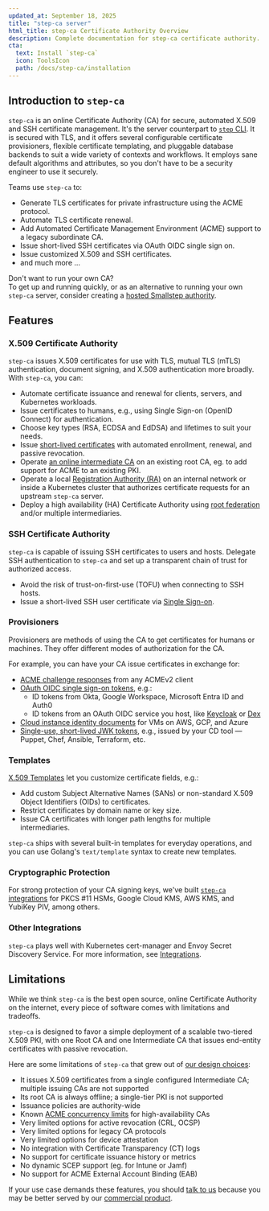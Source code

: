 ```yaml
---
updated_at: September 18, 2025
title: "step-ca server"
html_title: step-ca Certificate Authority Overview
description: Complete documentation for step-ca certificate authority. Deploy and manage your own private CA for enterprise PKI operations.
cta:
  text: Install `step-ca`
  icon: ToolsIcon
  path: /docs/step-ca/installation
---
```



## Introduction to `step-ca`

`step-ca` is an online Certificate Authority (CA) for secure, automated X.509 and SSH certificate management. 
It's the server counterpart to [`step` CLI](../step-cli).
It is secured with TLS,
and it offers several configurable certificate provisioners, flexible certificate templating, and pluggable database backends to suit a wide variety of contexts and workflows.
It employs sane default algorithms and attributes,
so you don't have to be a security engineer to use it securely.

Teams use `step-ca` to:
- Generate TLS certificates for private infrastructure using the ACME protocol.
- Automate TLS certificate renewal.
- Add Automated Certificate Management Environment (ACME) support to a legacy subordinate CA.
- Issue short-lived SSH certificates via OAuth OIDC single sign on.
- Issue customized X.509 and SSH certificates.
- and much more ...

<Alert severity="success">
  <AlertTitle>Don&apos;t want to run your own CA?</AlertTitle>
  <div>
    To get up and running quickly, or as an alternative to running your own
    <Code>step-ca</Code> server, consider creating a
    <a href="https://smallstep.com/signup?product=cm">hosted Smallstep authority</a>.
  </div>
</Alert>

## Features

### X.509 Certificate Authority

`step-ca` issues X.509 certificates for use with TLS, mutual TLS (mTLS) authentication, document signing, and X.509 authentication more broadly.
With `step-ca`, you can:

- Automate certificate issuance and renewal for clients, servers, and Kubernetes workloads.
- Issue certificates to humans, e.g., using Single Sign-on (OpenID Connect) for authentication.
- Choose key types (RSA, ECDSA and EdDSA) and lifetimes to suit your needs.
- Issue [short-lived certificates](https://smallstep.com/blog/passive-revocation.html) with automated enrollment, renewal, and passive revocation.
- Operate [an online intermediate CA](https://smallstep.com/docs/tutorials/intermediate-ca-new-ca) on an existing root CA, eg. to add support for ACME to an existing PKI.
- Operate a local [Registration Authority (RA)](./registration-authority-ra-mode.mdx) on an internal network or inside a Kubernetes cluster that authorizes certificate requests for an upstream `step-ca` server.
- Deploy a high availability (HA) Certificate Authority using [root federation](https://smallstep.com/blog/step-v0.8.3-federation-root-rotation.html) and/or multiple intermediaries.


### SSH Certificate Authority

`step-ca` is capable of issuing SSH certificates to users and hosts. Delegate SSH authentication to `step-ca` and set up a transparent chain of trust for authorized access.

- Avoid the risk of trust-on-first-use (TOFU) when connecting to SSH hosts.
- Issue a short-lived SSH user certificate via [Single Sign-on](https://smallstep.com/blog/diy-single-sign-on-for-ssh/).

### Provisioners

Provisioners are methods of using the CA to get certificates for humans or machines.
They offer different modes of authorization for the CA.

For example, you can have your CA issue certificates in exchange for:
- [ACME challenge responses](../tutorials/acme-protocol-acme-clients.mdx) from any ACMEv2 client
- [OAuth OIDC single sign-on tokens](https://smallstep.com/blog/easily-curl-services-secured-by-https-tls.html), e.g.:
  - ID tokens from Okta, Google Workspace, Microsoft Entra ID and Auth0
  - ID tokens from an OAuth OIDC service you host, like [Keycloak](https://www.keycloak.org/) or [Dex](https://github.com/dexidp/dex)
- [Cloud instance identity documents](https://smallstep.com/blog/embarrassingly-easy-certificates-on-aws-azure-gcp/) for VMs on AWS, GCP, and Azure
- [Single-use, short-lived JWK tokens](./provisioners.mdx#jwk), e.g., issued by your CD tool — Puppet, Chef, Ansible, Terraform, etc.

### Templates

[X.509 Templates](./templates.mdx#x509-templates) let you customize certificate fields, e.g.:
- Add custom Subject Alternative Names (SANs) or non-standard X.509 Object Identifiers (OIDs) to certificates.
- Restrict certificates by domain name or key size.
- Issue CA certificates with longer path lengths for multiple intermediaries.

`step-ca` ships with several built-in templates for everyday operations,
and you can use Golang's `text/template` syntax to create new templates.

### Cryptographic Protection

For strong protection of your CA signing keys, we've built [`step-ca` integrations](./configuration.mdx#cryptographic-protection) for PKCS #11 HSMs, Google Cloud KMS, AWS KMS, and YubiKey PIV, among others.

### Other Integrations

`step-ca` plays well with Kubernetes cert-manager and Envoy Secret Discovery Service. For more information, see [Integrations](./integrations.mdx).

## Limitations

While we think `step-ca` is the best open source, online Certificate Authority on the internet, every piece of software comes with limitations and tradeoffs.

`step-ca` is designed to favor a simple deployment of a scalable two-tiered X.509 PKI, with one Root CA and one Intermediate CA that issues end-entity certificates with passive revocation.

Here are some limitations of `step-ca` that grew out of [our design choices](../design-document.mdx):
- It issues X.509 certificates from a single configured Intermediate CA; multiple issuing CAs are not supported
- Its root CA is always offline; a single-tier PKI is not supported
- Issuance policies are authority-wide
- Known [ACME concurrency limits](https://github.com/smallstep/certificates/issues/341) for high-availability CAs
- Very limited options for active revocation (CRL, OCSP)
- Very limited options for legacy CA protocols
- Very limited options for device attestation
- No integration with Certificate Transparency (CT) logs
- No support for certificate issuance history or metrics
- No dynamic SCEP support (eg. for Intune or Jamf)
- No support for ACME External Account Binding (EAB)

If your use case demands these features, you should [talk to us](https://go.smallstep.com/request-demo) because you may be better served by our [commercial product](https://smallstep.com/product/).

